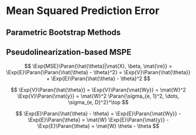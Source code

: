 # Mean Squared Prediction Error

## Parametric Bootstrap Methods

## Pseudolinearization-based MSPE
\label{sec:rfh_mse_pseudo_linear}

$$
  \Exp{MSE}\Paran{\hat{\theta}|\mat{X}, \beta, \mat{\re}}
= \Exp{E}\Paran{\Paran{\hat{\theta} - \theta}^2}
= \Exp{V}\Paran{\hat{\theta}} + \Exp{E}\Paran{\hat{\theta} - \theta}^2
$$

  $$
  \Exp{V}\Paran{\hat{\theta}}
= \Exp{V}\Paran{\mat{Wy}}
= \mat{W}^2 \Exp{V}\Paran{\mat{y}}
= \mat{W}^2 \Paran{\sigma_{e, 1}^2, \dots, \sigma_{e, D}^2}^\top
$$

  $$
  \Exp{E}\Paran{\hat{\theta} - \theta}
= \Exp{E}\Paran{\mat{Wy}} - \Exp{E}\Paran{\theta}
= \mat{W} \Exp{E}\Paran{\mat{y}} - \Exp{E}\Paran{\theta}
= \mat{W} \theta - \theta
$$



